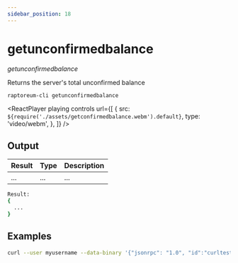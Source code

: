 ```yaml
---
sidebar_position: 18
---
```



# getunconfirmedbalance

_getunconfirmedbalance_

Returns the server's total unconfirmed balance

`raptoreum-cli getunconfirmedbalance`

<ReactPlayer
  playing
  controls
  url={[
    {
      src: `${require('./assets/getconfirmedbalance.webm').default}`,
      type: 'video/webm',
    },
  ]}
/>

## Output

| Result | Type | Description |
| ------ | ---- | ----------- |
| ...    | ...  | ...         |

```bash
Result:
{
  ...
}
```

## Examples

```bash
curl --user myusername --data-binary '{"jsonrpc": "1.0", "id":"curltest", "method": "getunconfirmedbalance", -H 'content-type: text/plain;' http://127.0.0.1:9998/
```
